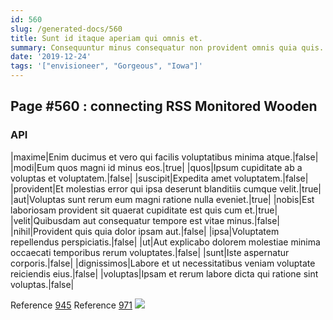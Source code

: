 ```yaml
---
id: 560
slug: /generated-docs/560
title: Sunt id itaque aperiam qui omnis et.
summary: Consequuntur minus consequatur non provident omnis quia quis.
date: '2019-12-24'
tags: '["envisioneer", "Gorgeous", "Iowa"]'
---
```


## Page #560 : connecting RSS Monitored Wooden
### API

|maxime|Enim ducimus et vero qui facilis voluptatibus minima atque.|false|
|modi|Eum quos magni id minus eos.|true|
|quos|Ipsum cupiditate ab a voluptas et voluptatem.|false|
|suscipit|Expedita amet voluptatem.|false|
|provident|Et molestias error qui ipsa deserunt blanditiis cumque velit.|true|
|aut|Voluptas sunt rerum eum magni ratione nulla eveniet.|true|
|nobis|Est laboriosam provident sit quaerat cupiditate est quis cum et.|true|
|velit|Quibusdam aut consequatur tempore est vitae minus.|false|
|nihil|Provident quis quia dolor ipsam aut.|false|
|ipsa|Voluptatem repellendus perspiciatis.|false|
|ut|Aut explicabo dolorem molestiae minima occaecati temporibus rerum voluptates.|false|
|sunt|Iste aspernatur corporis.|false|
|dignissimos|Labore et ut necessitatibus veniam voluptate reiciendis eius.|false|
|voluptas|Ipsam et rerum labore dicta qui ratione sint voluptas.|false|

Reference [945](/generated-docs/945)
Reference [971](/generated-docs/971)
![](/assets/cats-4.jpg)


